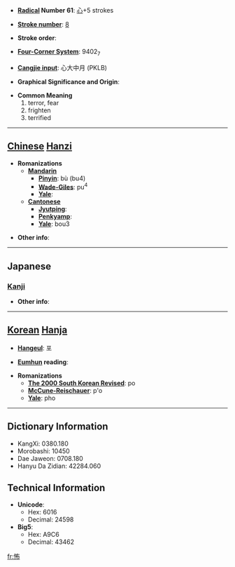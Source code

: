 * '''[[Wiktionary:Chinese radical index| Radical]] Number 61''': [[Wiktionary:Chinese radical index 心|心]]+5 strokes

* '''[[Wiktionary:Chinese total strokes index|Stroke number]]''': [[Wiktionary:Chinese total strokes index 8|8]]

* '''Stroke order''': 

* '''[[Wiktionary:Chinese four corner index|Four-Corner System]]''': 9402<sub>7</sub>

* '''[[Wiktionary:Chinese Cangjie index|Cangjie input]]''': 心大中月 (PKLB)

* '''Graphical Significance and Origin''': 

* '''Common Meaning'''
*#terror, fear
*# frighten
*# terrified


----

== [[Chinese]] [[Hanzi]] ==

* '''Romanizations'''
** '''[[Mandarin]]'''
*** '''[[Pinyin]]''': bù (bu4)
*** '''[[Wade-Giles]]''': pu<sup>4</sup>
*** '''[[Yale]]''': 
** '''[[Cantonese]]'''
*** '''[[Jyutping]]''':
*** '''[[Penkyamp]]''': 
*** '''[[Yale]]''': bou3

* '''Other info''': 

----

==Japanese==
===[[Kanji]]===
{{kanji|on readings=[[ふ]] (fu), [[ほ]] (ho)|kun readings=[[こわい]] (kowai), [[おそれる]] (osoreru), [[おじる]] (ojiru)}}

* '''Other info''':  

----

== [[Korean]] [[Hanja]] ==

* '''[[Hangeul]]''': 포

* '''[[Eumhun]] reading''': 

* '''Romanizations'''
** '''[[The 2000 South Korean Revised Romanization|The 2000 South Korean Revised]]''': po
** '''[[McCune-Reischauer]]''': p'o
** '''[[Yale]]''': pho

----

== Dictionary Information ==

* KangXi: 0380.180
* Morobashi: 10450
* Dae Jaweon: 0708.180
* Hanyu Da Zidian: 42284.060

== Technical Information ==

* '''Unicode''':
** Hex: 6016
** Decimal: 24598
* '''Big5''':
** Hex: A9C6
** Decimal: 43462

[[fr:怖]]